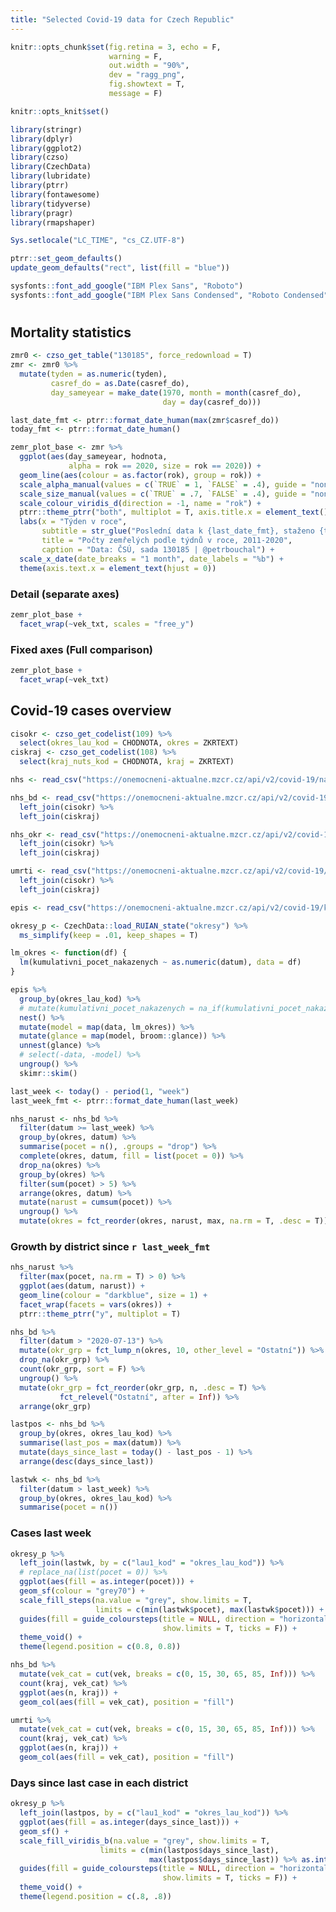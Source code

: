 ```yaml
---
title: "Selected Covid-19 data for Czech Republic"
---
```


```r

knitr::opts_chunk$set(fig.retina = 3, echo = F,
                      warning = F,
                      out.width = "90%",
                      dev = "ragg_png",
                      fig.showtext = T,
                      message = F)

knitr::opts_knit$set()

library(stringr)
library(dplyr)
library(ggplot2)
library(czso)
library(CzechData)
library(lubridate)
library(ptrr)
library(fontawesome)
library(tidyverse)
library(pragr)
library(rmapshaper)

Sys.setlocale("LC_TIME", "cs_CZ.UTF-8")

ptrr::set_geom_defaults()
update_geom_defaults("rect", list(fill = "blue"))
```

```r
sysfonts::font_add_google("IBM Plex Sans", "Roboto")
sysfonts::font_add_google("IBM Plex Sans Condensed", "Roboto Condensed")
```

# {.tabset}

## Mortality statistics {.tabset .tabset-pills}

```r
zmr0 <- czso_get_table("130185", force_redownload = T)
zmr <- zmr0 %>% 
  mutate(tyden = as.numeric(tyden),
         casref_do = as.Date(casref_do),
         day_sameyear = make_date(1970, month = month(casref_do),
                                  day = day(casref_do)))  

last_date_fmt <- ptrr::format_date_human(max(zmr$casref_do))
today_fmt <- ptrr::format_date_human()
```


```r
zemr_plot_base <- zmr %>% 
  ggplot(aes(day_sameyear, hodnota,
             alpha = rok == 2020, size = rok == 2020)) +
  geom_line(aes(colour = as.factor(rok), group = rok)) +
  scale_alpha_manual(values = c(`TRUE` = 1, `FALSE` = .4), guide = "none") +
  scale_size_manual(values = c(`TRUE` = .7, `FALSE` = .4), guide = "none") +
  scale_colour_viridis_d(direction = -1, name = "rok") +
  ptrr::theme_ptrr("both", multiplot = T, axis.title.x = element_text()) +
  labs(x = "Týden v roce",
       subtitle = str_glue("Poslední data k {last_date_fmt}, staženo {today_fmt}"),
       title = "Počty zemřelých podle týdnů v roce, 2011-2020",
       caption = "Data: ČSÚ, sada 130185 | @petrbouchal") +
  scale_x_date(date_breaks = "1 month", date_labels = "%b") +
  theme(axis.text.x = element_text(hjust = 0))
```

### Detail (separate axes)

```r
zemr_plot_base +
  facet_wrap(~vek_txt, scales = "free_y")
```

### Fixed axes (Full comparison)

```r
zemr_plot_base +
  facet_wrap(~vek_txt)
```

## Covid-19 cases overview {.tabset .tabset-pills} 

```r
cisokr <- czso_get_codelist(109) %>% 
  select(okres_lau_kod = CHODNOTA, okres = ZKRTEXT)
ciskraj <- czso_get_codelist(108) %>% 
  select(kraj_nuts_kod = CHODNOTA, kraj = ZKRTEXT)

nhs <- read_csv("https://onemocneni-aktualne.mzcr.cz/api/v2/covid-19/nakaza.csv")

nhs_bd <- read_csv("https://onemocneni-aktualne.mzcr.cz/api/v2/covid-19/osoby.csv") %>% 
  left_join(cisokr) %>% 
  left_join(ciskraj)

nhs_okr <- read_csv("https://onemocneni-aktualne.mzcr.cz/api/v2/covid-19/kraj-okres-nakazeni-vyleceni-umrti.csv") %>% 
  left_join(cisokr) %>% 
  left_join(ciskraj)

umrti <- read_csv("https://onemocneni-aktualne.mzcr.cz/api/v2/covid-19/umrti.csv") %>% 
  left_join(cisokr) %>% 
  left_join(ciskraj)

epis <- read_csv("https://onemocneni-aktualne.mzcr.cz/api/v2/covid-19/kraj-okres-nakazeni-vyleceni-umrti.csv")
```


```r
okresy_p <- CzechData::load_RUIAN_state("okresy") %>%
  ms_simplify(keep = .01, keep_shapes = T)
```


```r
lm_okres <- function(df) {
  lm(kumulativni_pocet_nakazenych ~ as.numeric(datum), data = df)
}

epis %>% 
  group_by(okres_lau_kod) %>% 
  # mutate(kumulativni_pocet_nakazenych = na_if(kumulativni_pocet_nakazenych, 0)) %>% 
  nest() %>% 
  mutate(model = map(data, lm_okres)) %>% 
  mutate(glance = map(model, broom::glance)) %>% 
  unnest(glance) %>%
  # select(-data, -model) %>% 
  ungroup() %>% 
  skimr::skim()
```

```r
last_week <- today() - period(1, "week")
last_week_fmt <- ptrr::format_date_human(last_week)
```

```r
nhs_narust <- nhs_bd %>%
  filter(datum >= last_week) %>%
  group_by(okres, datum) %>% 
  summarise(pocet = n(), .groups = "drop") %>% 
  complete(okres, datum, fill = list(pocet = 0)) %>% 
  drop_na(okres) %>% 
  group_by(okres) %>% 
  filter(sum(pocet) > 5) %>% 
  arrange(okres, datum) %>%
  mutate(narust = cumsum(pocet)) %>% 
  ungroup() %>% 
  mutate(okres = fct_reorder(okres, narust, max, na.rm = T, .desc = T))
```

### Growth by district since `r last_week_fmt`

```r
nhs_narust %>% 
  filter(max(pocet, na.rm = T) > 0) %>%
  ggplot(aes(datum, narust)) +
  geom_line(colour = "darkblue", size = 1) +
  facet_wrap(facets = vars(okres)) +
  ptrr::theme_ptrr("y", multiplot = T)
```


```r
nhs_bd %>% 
  filter(datum > "2020-07-13") %>%
  mutate(okr_grp = fct_lump_n(okres, 10, other_level = "Ostatní")) %>%
  drop_na(okr_grp) %>% 
  count(okr_grp, sort = F) %>% 
  ungroup() %>% 
  mutate(okr_grp = fct_reorder(okr_grp, n, .desc = T) %>% 
           fct_relevel("Ostatní", after = Inf)) %>% 
  arrange(okr_grp)
```


```r
lastpos <- nhs_bd %>% 
  group_by(okres, okres_lau_kod) %>% 
  summarise(last_pos = max(datum)) %>% 
  mutate(days_since_last = today() - last_pos - 1) %>% 
  arrange(desc(days_since_last))

lastwk <- nhs_bd %>% 
  filter(datum > last_week) %>% 
  group_by(okres, okres_lau_kod) %>% 
  summarise(pocet = n())
```

### Cases last week

```r
okresy_p %>% 
  left_join(lastwk, by = c("lau1_kod" = "okres_lau_kod")) %>% 
  # replace_na(list(pocet = 0)) %>% 
  ggplot(aes(fill = as.integer(pocet))) +
  geom_sf(colour = "grey70") +
  scale_fill_steps(na.value = "grey", show.limits = T, 
                   limits = c(min(lastwk$pocet), max(lastwk$pocet))) +
  guides(fill = guide_coloursteps(title = NULL, direction = "horizontal", 
                                  show.limits = T, ticks = F)) +
  theme_void() +
  theme(legend.position = c(0.8, 0.8))
```


```r
nhs_bd %>% 
  mutate(vek_cat = cut(vek, breaks = c(0, 15, 30, 65, 85, Inf))) %>% 
  count(kraj, vek_cat) %>% 
  ggplot(aes(n, kraj)) +
  geom_col(aes(fill = vek_cat), position = "fill")
```


```r
umrti %>% 
  mutate(vek_cat = cut(vek, breaks = c(0, 15, 30, 65, 85, Inf))) %>% 
  count(kraj, vek_cat) %>% 
  ggplot(aes(n, kraj)) +
  geom_col(aes(fill = vek_cat), position = "fill")
```

### Days since last case in each district

```r
okresy_p %>% 
  left_join(lastpos, by = c("lau1_kod" = "okres_lau_kod")) %>% 
  ggplot(aes(fill = as.integer(days_since_last))) +
  geom_sf() +
  scale_fill_viridis_b(na.value = "grey", show.limits = T, 
                    limits = c(min(lastpos$days_since_last),
                               max(lastpos$days_since_last)) %>% as.integer()) +
  guides(fill = guide_coloursteps(title = NULL, direction = "horizontal",
                                  show.limits = T, ticks = F)) +
  theme_void() +
  theme(legend.position = c(.8, .8))
```

